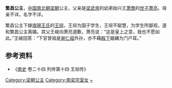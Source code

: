 {{東亞女性歷史人物
| 名稱=繁昌公主
| 身份=[[梁朝|梁朝]]公主
| 畫像=
| 說明=
| 姓=萧
| 名=
| 封爵=[[公主|公主]]
| 位號=
| 封號=繁昌公主
| 出生年=
| 逝世年=
| 諡號=
| 墳墓=
| 父親=萧亮
| 夫=[[王琮|王琮]]
| 夫之父=王峻
| 祖父=[[萧憺|萧憺]]
|}}
'''繁昌公主'''，[[中国|中国]][[南北朝|南北朝]][[梁朝|梁朝]]公主，父亲是[[梁武帝|梁武帝]]的幼弟始兴王[[萧憺|萧憺]]的[[世子|世子]][[萧亮|萧亮]]。母亲不详。名字不详。

繁昌公主下嫁[[琅琊王氏|琅琊王氏]]的[[王琮|王琮]]，王琮为国子学生，王琮不聪慧，为学生所鄙视，遂和繁昌公主离婚。其父王峻向萧亮道歉，萧亮说：“这是皇上之意，我也不愿如此。”王峻回答：“下官曾祖是[[谢尚|谢仁祖]]外孙，亦不藉[[殿下|殿下]]姻媾为门户耳。”

== 参考资料 ==
*《[[南史|南史]] 卷二十四 列传第十四 王琮传》

[[Category:梁朝公主|Category:梁朝公主]]
[[Category:南梁宗室女|Category:南梁宗室女]]
[[Category:蘭陵蕭氏|~]]